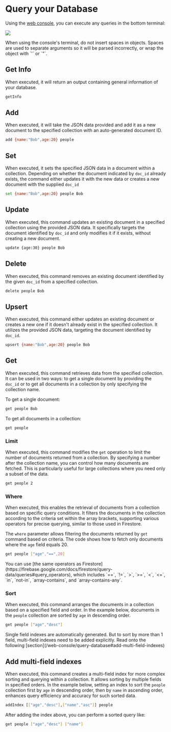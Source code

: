 
# Query your Database

Using the [web console](https://console.weavedb.dev/), you can execute any queries in the bottom terminal:

![](https://i.imgur.com/N0K8st0.png)

<Callout type="warning" emoji="⚠️">
When using the console's terminal, do not insert spaces in objects. Spaces are used to separate arguments so it will be parsed incorrectly, or wrap the object with `'` or `"`.
</Callout>

## Get Info

When executed, it will return an output containing general information of your database.

```bash copy
getInfo
```

## Add

When executed, it will take the JSON data provided and add it as a new document to the specified collection with an auto-generated document ID.

```bash copy filename="add : data_JSON : collection_name "
add {name:"Bob",age:20} people
```

## Set

When executed, it sets the specified JSON data in a document within a collection. Depending on whether the document indicated by `doc_id` already exists, the command either updates it with the new data or creates a new document with the supplied `doc_id`

```bash copy filename="set : data_JSON : collection_name : doc_id "
set {name:"Bob",age:20} people Bob
```

## Update

When executed, this command updates an existing document in a specified collection using the provided JSON data. It specifically targets the document identified by `doc_id` and only modifies it if it exists, without creating a new document.

```bash copy filename="update : data_JSON : collection_name : doc_id"
update {age:30} people Bob
```

## Delete

When executed, this command removes an existing document identified by the given `doc_id` from a specified collection.

```bash copy filename="delete : collection_name : doc_id"
delete people Bob
```

## Upsert

When executed, this command either updates an existing document or creates a new one if it doesn't already exist in the specified collection. It utilizes the provided JSON data, targeting the document identified by `doc_id`.

```bash copy filename="upsert : data_JSON : collection_name : doc_id"
upsert {name:"Bob",age:20} people Bob
```

## Get

When executed, this command retrieves data from the specified collection. It can be used in two ways: to get a single document by providing the `doc_id` or to get all documents in a collection by only specifying the collection name.

To get a single document:

```bash copy filename="get : collection_name : doc_id"
get people Bob 
```

To get all documents in a collection:

```bash copy filename="get : collection_name"
get people
```

### Limit

When executed, this command modifies the `get` operation to limit the number of documents returned from a collection. By specifying a number after the collection name, you can control how many documents are fetched. This is particularly useful for large collections where you need only a subset of the data.

```bash copy filename="get : collection_name : limit"
get people 2
```

### Where

When executed, this enables the retrieval of documents from a collection based on specific query conditions. It filters the documents in the collection according to the criteria set within the array brackets, supporting various operators for precise querying, similar to those used in Firestore.

The `where` parameter allows filtering the documents returned by `get` command based on criteria. The code shows how to fetch only documents where the `age` field equals 20.

```bash copy filename="get : collection_name : [where condition]"
get people ["age","==",20]
```

<Callout type="info" emoji="💡">
You can use [the same operators as Firestore](https://firebase.google.com/docs/firestore/query-data/queries#query_operators), which includes `==`, `!=`, `>`, `>=`, `<`, `<=`, `in`, `not-in`, `array-contains`, and `array-contains-any`.
</Callout>

### Sort

When executed, this command arranges the documents in a collection based on a specified field and order. In the example below, documents in the `people` collection are sorted by `age` in descending order.

```bash copy filename="get : collection_name : [sort condition]"
get people ["age","desc"]
```

<Callout type="info" emoji="💡">
Single field indexes are automatically generated. But to sort by more than 1 field, multi-field indexes need to be added explicitly. Read onto the following [section](/web-console/query-database#add-multi-field-indexes)
</Callout>

## Add multi-field indexes

When executed, this command creates a multi-field index for more complex sorting and querying within a collection. It allows sorting by multiple fields in specified orders. In the example below, setting an index to sort the `people` collection first by `age` in descending order, then by `name` in ascending order, enhances query efficiency and accuracy for such sorted data.

```bash copy filename="addIndex : [multi-field index] : collection_name"
addIndex [["age","desc"],["name","asc"]] people
```

After adding the index above, you can perform a sorted query like:

```bash copy
get people ["age","desc"] ["name"] 
```